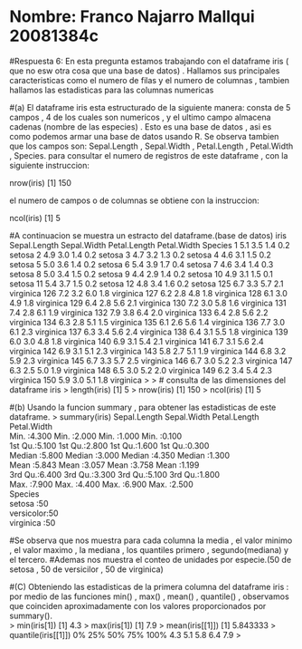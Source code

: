# Nombre: Franco Najarro Mallqui 20081384c
#Respuesta 6: En esta pregunta estamos trabajando con el dataframe iris ( que no esw otra cosa que una base de datos) .
Hallamos sus principales caracteristicas como el numero de filas y el numero de columnas , tambien hallamos las estadisticas para las columnas numericas

#(a)
El dataframe iris esta estructurado de la siguiente manera: consta de 5 campos , 4 de los cuales son numericos , y el ultimo campo almacena cadenas (nombre de las especies) . Esto es una base de datos , asi es como podemos armar una base de datos usando R.
Se observa tambien que los campos son: Sepal.Length , Sepal.Width , Petal.Length , Petal.Width  ,  Species.
para consultar el numero de registros de este dataframe , con la siguiente instruccion:

nrow(iris)
[1] 150



el numero de campos o de columnas se obtiene con la instruccion:

ncol(iris)
[1] 5

#A continuacion se muestra un estracto del dataframe.(base de datos)
 iris
    Sepal.Length Sepal.Width Petal.Length Petal.Width    Species
1            5.1         3.5          1.4         0.2     setosa
2            4.9         3.0          1.4         0.2     setosa
3            4.7         3.2          1.3         0.2     setosa
4            4.6         3.1          1.5         0.2     setosa
5            5.0         3.6          1.4         0.2     setosa
6            5.4         3.9          1.7         0.4     setosa
7            4.6         3.4          1.4         0.3     setosa
8            5.0         3.4          1.5         0.2     setosa
9            4.4         2.9          1.4         0.2     setosa
10           4.9         3.1          1.5         0.1     setosa
11           5.4         3.7          1.5         0.2     setosa
12           4.8         3.4          1.6         0.2     setosa
125          6.7         3.3          5.7         2.1  virginica
126          7.2         3.2          6.0         1.8  virginica
127          6.2         2.8          4.8         1.8  virginica
128          6.1         3.0          4.9         1.8  virginica
129          6.4         2.8          5.6         2.1  virginica
130          7.2         3.0          5.8         1.6  virginica
131          7.4         2.8          6.1         1.9  virginica
132          7.9         3.8          6.4         2.0  virginica
133          6.4         2.8          5.6         2.2  virginica
134          6.3         2.8          5.1         1.5  virginica
135          6.1         2.6          5.6         1.4  virginica
136          7.7         3.0          6.1         2.3  virginica
137          6.3         3.4          5.6         2.4  virginica
138          6.4         3.1          5.5         1.8  virginica
139          6.0         3.0          4.8         1.8  virginica
140          6.9         3.1          5.4         2.1  virginica
141          6.7         3.1          5.6         2.4  virginica
142          6.9         3.1          5.1         2.3  virginica
143          5.8         2.7          5.1         1.9  virginica
144          6.8         3.2          5.9         2.3  virginica
145          6.7         3.3          5.7         2.5  virginica
146          6.7         3.0          5.2         2.3  virginica
147          6.3         2.5          5.0         1.9  virginica
148          6.5         3.0          5.2         2.0  virginica
149          6.2         3.4          5.4         2.3  virginica
150          5.9         3.0          5.1         1.8  virginica
> 
> 
# consulta de las dimensiones del dataframe iris
> length(iris)
[1] 5
> nrow(iris)
[1] 150
> ncol(iris)
[1] 5


#(b) Usando la funcion summary , para obtener las estadisticas de este dataframe.
> summary(iris)
  Sepal.Length    Sepal.Width     Petal.Length    Petal.Width   
 Min.   :4.300   Min.   :2.000   Min.   :1.000   Min.   :0.100  
 1st Qu.:5.100   1st Qu.:2.800   1st Qu.:1.600   1st Qu.:0.300  
 Median :5.800   Median :3.000   Median :4.350   Median :1.300  
 Mean   :5.843   Mean   :3.057   Mean   :3.758   Mean   :1.199  
 3rd Qu.:6.400   3rd Qu.:3.300   3rd Qu.:5.100   3rd Qu.:1.800  
 Max.   :7.900   Max.   :4.400   Max.   :6.900   Max.   :2.500  
       Species  
 setosa    :50  
 versicolor:50  
 virginica :50  
                
#Se observa que nos muestra para cada columna la media , el valor minimo , el valor maximo , la mediana , los quantiles primero , segundo(mediana) y el tercero.
#Ademas nos muestra el conteo de unidades por especie.(50 de setosa , 50 de versicilor , 50 de virginica)

                
#(C) Obteniendo las estadisticas de la primera columna del dataframe iris : por medio de las funciones min() , max() , mean() , quantile() , observamos que coinciden aproximadamente con los valores proporcionados por summary().                
> min(iris[1])
[1] 4.3
> max(iris[1])
[1] 7.9
> mean(iris[[1]])
[1] 5.843333
> quantile(iris[[1]])
  0%  25%  50%  75% 100% 
 4.3  5.1  5.8  6.4  7.9 
> 

